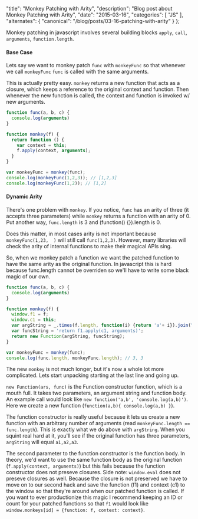   "title": "Monkey Patching with Arity",
  "description": "Blog post about Monkey Patching with Arity",
  "date": "2015-03-16",
  "categories": [
    "JS"
  ],
  "alternates": {
    "canonical": "/blog/posts/03-16-patching-with-arity"
  }
};

Monkey patching in javascript involves several building blocks `apply`, `call`, `arguments`, `function.length`.

#### Base Case

Lets say we want to monkey patch `func` with `monkeyFunc` so that
whenever we call `monkeyFunc` `func` is called with the same arguments.

This is actually pretty easy. `monkey` returns a new function that acts as a closure, which keeps a reference to the original context and function. Then whenever the new function is called, the context and function is invoked w/ new arguments.

```js
function func(a, b, c) {
  console.log(arguments)
}

function monkey(f) {
  return function () {
    var context = this;
    f.apply(context, arguments);
  }
}

var monkeyFunc = monkey(func);
console.log(monkeyFunc(1,2,3)); // [1,2,3]
console.log(monkeyFunc(1,2)); // [1,2]
```

#### Dynamic Arity

There's one problem with `monkey`. If you notice, `func` has an arity of three (it accepts three parameters) while `monkey` returns a function with an arity of 0. Put another way, `func.length` is 3 and (function() {}).length is 0.

Does this matter, in most cases arity is not important because `monkeyFunc(1,23,  )` will still call `func(1,2,3)`. However, many libraries will check the arity of internal functions to make their magical APIs sing.

So, when we monkey patch a function we want the patched function to have the same arity as the original function. In javascript this is hard because func.length cannot be overriden so we'll have to write some black magic of our own.


```js
function func(a, b, c) {
  console.log(arguments)
}

function monkey(f) {
  window.f1 = f;
  window.c1 = this;
  var argString = _.times(f.length, function(i) {return 'a'+ i}).join(",")
  var funcString = 'return f1.apply(c1, arguments)';
  return new Function(argString, funcString);
}

var monkeyFunc = monkey(func);
console.log(func.length, monkeyFunc.length); // 3, 3
```

The new `monkey` is not much longer, but it's now a whole lot more complicated. Lets start unpacking starting at the last line and going up.

`new Function(ars, func)` is the Function constructor function, which is a mouth full. It takes two parameters, an argument string and function body. An example call would look like `new function('a,b', 'console.log(a,b)')`. Here we create a new function (`function(a,b){ console.log(a,b) }`).

The function constructor is really useful because it lets us create a new function with an arbitrary number of arguments (read `monkeyFunc.length == func.length`). This is exactly what we do above with `argString`. When you squint real hard at it, you'll see if the original function has three parameters, `argString` will equal `a1,a2,a3`.

The second parameter to the function constructor is the function body. In theory, we'd want to use the same function body as the original function (`f.apply(context, arguments)`) but this fails because the function constructor does not preseve closures. Side note: `window.eval` does not preseve closures as well. Because the closure is not preserved we have to move on to our second hack and save the function (f1) and context (c1) to the window so that they're around when our patched function is called. If you want to ever productionize this magic I recommend keeping an ID or count for your patched functions so that `f1` would look like `window.monkeys[id] = {function: f, context: context}`.